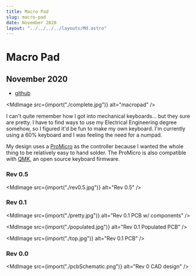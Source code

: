 ```yaml
---
title: Macro Pad
slug: macro-pad
date: November 2020
layout: "../../../../layouts/Md.astro"
---
```



# Macro Pad

## November 2020

- [github](https://github.com/ec965/dropout-numpad)

<MdImage src={import("./complete.jpg")} alt="macropad" />

I can't quite remember how I got into mechanical keyboards... but they sure are
pretty. I have to find ways to use my Electrical Engineering degree somehow, so
I figured it'd be fun to make my own keyboard. I'm currently using a 60%
keyboard and I was feeling the need for a numpad.

My design uses a [ProMicro](https://www.sparkfun.com/products/12640) as the
controller because I wanted the whole thing to be relatively easy to hand
solder. The ProMicro is also compatible with
[QMK](https://github.com/qmk/qmk_firmware), an open source keyboard firmware.

### Rev 0.5

<MdImage src={import("./rev0.5.jpg")} alt="Rev 0.5" />

### Rev 0.1

<MdImage src={import("./pretty.jpg")} alt="Rev 0.1 PCB w/ components" />

<MdImage src={import("./populated.jpg")} alt="Rev 0.1 Populated PCB" />

<MdImage src={import("./top.jpg")} alt="Rev 0.1 PCB" />

### Rev 0.0

<MdImage src={import("./pcbSchematic.png")} alt="Rev 0 CAD design" />
